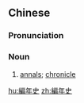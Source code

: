 {{also|编年史}}
==Chinese==
{{zh-forms|s=编年史|type=21}}

===Pronunciation===
{{zh-pron
|m=biānniánshǐ
|c=pin1 nin4 si2
|cat=n
}}

===Noun===
{{zh-noun}}

# [[annals]]; [[chronicle]]

{{zh-cat|Historiography}}

[[hu:編年史]]
[[zh:編年史]]